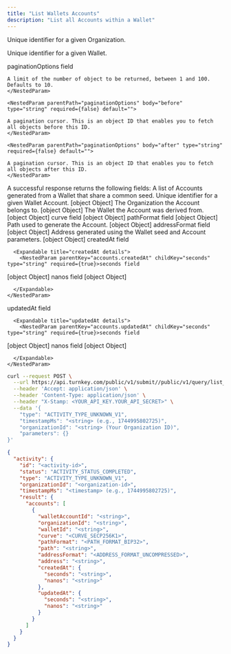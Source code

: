 ```yaml
---
title: "List Wallets Accounts"
description: "List all Accounts within a Wallet"
---
```



<Authorizations />

<H3Bordered text="Body" />

<ParamField body="organizationId" type="string" required={true}>

Unique identifier for a given Organization.
</ParamField>

<ParamField body="walletId" type="string" required={true}>

Unique identifier for a given Wallet.
</ParamField>

<ParamField body="paginationOptions" type="object" required={false} path="paginationOptions">
  <p>paginationOptions field</p>
  <Expandable title="details">
    <NestedParam parentPath="paginationOptions" body="limit" type="string" required={false} default="">
    
    A limit of the number of object to be returned, between 1 and 100. Defaults to 10.
    </NestedParam>
    
    <NestedParam parentPath="paginationOptions" body="before" type="string" required={false} default="">
    
    A pagination cursor. This is an object ID that enables you to fetch all objects before this ID.
    </NestedParam>
    
    <NestedParam parentPath="paginationOptions" body="after" type="string" required={false} default="">
    
    A pagination cursor. This is an object ID that enables you to fetch all objects after this ID.
    </NestedParam>
  </Expandable>
</ParamField>

<H3Bordered text="Response" />
A successful response returns the following fields:

<ResponseField name="accounts" type="array" required>
  A list of Accounts generated from a Wallet that share a common seed.

  <Expandable title="accounts details">
    <NestedParam parentKey="accounts" childKey="walletAccountId" type="string" required={true}>Unique identifier for a given Wallet Account.
[object Object]</NestedParam>
<NestedParam parentKey="accounts" childKey="organizationId" type="string" required={true}>The Organization the Account belongs to.
[object Object]</NestedParam>
<NestedParam parentKey="accounts" childKey="walletId" type="string" required={true}>The Wallet the Account was derived from.
[object Object]</NestedParam>
<NestedParam parentKey="accounts" childKey="curve" type="enum" required={true}>curve field
[object Object]</NestedParam>
<NestedParam parentKey="accounts" childKey="pathFormat" type="enum" required={true}>pathFormat field
[object Object]</NestedParam>
<NestedParam parentKey="accounts" childKey="path" type="string" required={true}>Path used to generate the Account.
[object Object]</NestedParam>
<NestedParam parentKey="accounts" childKey="addressFormat" type="enum" required={true}>addressFormat field
[object Object]</NestedParam>
<NestedParam parentKey="accounts" childKey="address" type="string" required={true}>Address generated using the Wallet seed and Account parameters.
[object Object]</NestedParam>
<NestedParam parentKey="accounts" childKey="createdAt" type="object" required={true}>
      createdAt field

      <Expandable title="createdAt details">
        <NestedParam parentKey="accounts.createdAt" childKey="seconds" type="string" required={true}>seconds field
[object Object]</NestedParam>
<NestedParam parentKey="accounts.createdAt" childKey="nanos" type="string" required={true}>nanos field
[object Object]</NestedParam>

      </Expandable>
    </NestedParam>
<NestedParam parentKey="accounts" childKey="updatedAt" type="object" required={true}>
      updatedAt field

      <Expandable title="updatedAt details">
        <NestedParam parentKey="accounts.updatedAt" childKey="seconds" type="string" required={true}>seconds field
[object Object]</NestedParam>
<NestedParam parentKey="accounts.updatedAt" childKey="nanos" type="string" required={true}>nanos field
[object Object]</NestedParam>

      </Expandable>
    </NestedParam>

  </Expandable>
</ResponseField>

<RequestExample>

```bash cURL
curl --request POST \
  --url https://api.turnkey.com/public/v1/submit//public/v1/query/list_wallet_accounts \
  --header 'Accept: application/json' \
  --header 'Content-Type: application/json' \
  --header "X-Stamp: <YOUR_API_KEY.YOUR_API_SECRET>" \
  --data '{
    "type": "ACTIVITY_TYPE_UNKNOWN_V1",
    "timestampMs": "<string> (e.g., 1744995802725)",
    "organizationId": "<string> (Your Organization ID)",
    "parameters": {}
}'
```

</RequestExample>

<ResponseExample>

```json 200
{
  "activity": {
    "id": "<activity-id>",
    "status": "ACTIVITY_STATUS_COMPLETED",
    "type": "ACTIVITY_TYPE_UNKNOWN_V1",
    "organizationId": "<organization-id>",
    "timestampMs": "<timestamp> (e.g., 1744995802725)",
    "result": {
      "accounts": [
        {
          "walletAccountId": "<string>",
          "organizationId": "<string>",
          "walletId": "<string>",
          "curve": "<CURVE_SECP256K1>",
          "pathFormat": "<PATH_FORMAT_BIP32>",
          "path": "<string>",
          "addressFormat": "<ADDRESS_FORMAT_UNCOMPRESSED>",
          "address": "<string>",
          "createdAt": {
            "seconds": "<string>",
            "nanos": "<string>"
          },
          "updatedAt": {
            "seconds": "<string>",
            "nanos": "<string>"
          }
        }
      ]
    }
  }
}
```

</ResponseExample>
